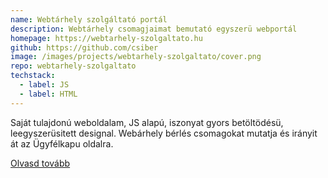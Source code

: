 ```yaml
---
name: Webtárhely szolgáltató portál
description: Webtárhely csomagjaimat bemutató egyszerü webportál
homepage: https://webtarhely-szolgaltato.hu
github: https://github.com/csiber
image: /images/projects/webtarhely-szolgaltato/cover.png
repo: webtarhely-szolgaltato
techstack:
  - label: JS
  - label: HTML
---
```


Saját tulajdonú weboldalam, JS alapú, iszonyat gyors betöltödésü, leegyszerüsitett designal. Webárhely bérlés csomagokat mutatja és irányit át az Ügyfélkapu oldalra.

[Olvasd tovább](/about)
